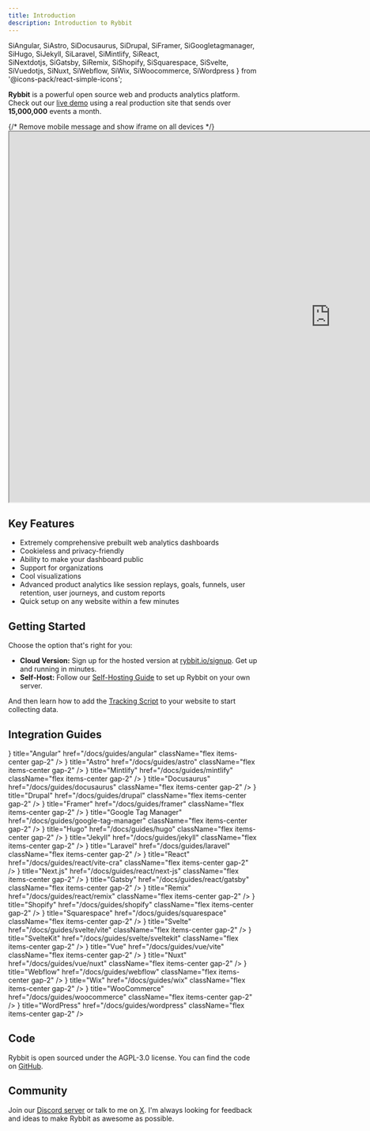 ```yaml
---
title: Introduction
description: Introduction to Rybbit
---
```


  SiAngular,
  SiAstro,
  SiDocusaurus,
  SiDrupal,
  SiFramer,
  SiGoogletagmanager,
  SiHugo,
  SiJekyll,
  SiLaravel,
  SiMintlify,
  SiReact,  
  SiNextdotjs,
  SiGatsby,
  SiRemix,
  SiShopify,
  SiSquarespace,
  SiSvelte,
  SiVuedotjs,
  SiNuxt,
  SiWebflow,
  SiWix,
  SiWoocommerce,
  SiWordpress
} from '@icons-pack/react-simple-icons';

**Rybbit** is a powerful open source web and products analytics platform. Check out our [live demo](https://demo.rybbit.io/1) using a real production site that sends over **15,000,000** events a month.

<div className="relative z-10 rounded-lg overflow-hidden border-8 border-neutral-100/5 shadow-2xl shadow-emerald-900/10">
  {/* Remove mobile message and show iframe on all devices */}
  <iframe
    src="https://demo.rybbit.io/21"
    width="1300"
    height="750"
    className="w-full h-[600px] md:h-[700px] lg:h-[750px]"
    style={{ border: "none" }}
    title="Rybbit Analytics Demo"
  ></iframe>
</div>

## Key Features

- Extremely comprehensive prebuilt web analytics dashboards
- Cookieless and privacy-friendly
- Ability to make your dashboard public
- Support for organizations
- Cool visualizations
- Advanced product analytics like session replays, goals, funnels, user retention, user journeys, and custom reports
- Quick setup on any website within a few minutes

## Getting Started

Choose the option that's right for you:

- **Cloud Version:** Sign up for the hosted version at [rybbit.io/signup](https://app.rybbit.io/signup). Get up and running in minutes.
- **Self-Host:** Follow our [Self-Hosting Guide](/docs/self-hosting) to set up Rybbit on your own server.

And then learn how to add the [Tracking Script](/docs/script) to your website to start collecting data.

## Integration Guides

<Cards>
  <Card 
    icon={<SiAngular />}
    title="Angular" 
    href="/docs/guides/angular" 
    className="flex items-center gap-2"
  />
  <Card 
    icon={<SiAstro />}
    title="Astro" 
    href="/docs/guides/astro" 
    className="flex items-center gap-2"
  />
  <Card 
    icon={<SiMintlify className="w-5 h-5" />}
    title="Mintlify" 
    href="/docs/guides/mintlify" 
    className="flex items-center gap-2"
  />
  <Card 
    title="Bubble" 
    href="/docs/guides/bubble" 
    className="flex items-center gap-2"
  />
  <Card 
    icon={<SiDocusaurus />}
    title="Docusaurus" 
    href="/docs/guides/docusaurus" 
    className="flex items-center gap-2"
  />
  <Card 
    icon={<SiDrupal />}
    title="Drupal" 
    href="/docs/guides/drupal" 
    className="flex items-center gap-2"
  />
  <Card 
    icon={<SiFramer />}
    title="Framer" 
    href="/docs/guides/framer" 
    className="flex items-center gap-2"
  />
  <Card 
    icon={<SiGoogletagmanager />}
    title="Google Tag Manager" 
    href="/docs/guides/google-tag-manager" 
    className="flex items-center gap-2"
  />
  <Card 
    icon={<SiHugo />}
    title="Hugo" 
    href="/docs/guides/hugo" 
    className="flex items-center gap-2"
  />
  <Card 
    icon={<SiJekyll />}
    title="Jekyll" 
    href="/docs/guides/jekyll" 
    className="flex items-center gap-2"
  />
  <Card 
    icon={<SiLaravel />}
    title="Laravel" 
    href="/docs/guides/laravel" 
    className="flex items-center gap-2"
  />
  <Card 
    icon={<SiReact />}
    title="React" 
    href="/docs/guides/react/vite-cra" 
    className="flex items-center gap-2"
  />
  <Card 
    icon={<SiNextdotjs />}
    title="Next.js" 
    href="/docs/guides/react/next-js" 
    className="flex items-center gap-2"
  />
  <Card 
    icon={<SiGatsby />}
    title="Gatsby" 
    href="/docs/guides/react/gatsby" 
    className="flex items-center gap-2"
  />
  <Card 
    icon={<SiRemix />}
    title="Remix" 
    href="/docs/guides/react/remix" 
    className="flex items-center gap-2"
  />
  <Card 
    icon={<SiShopify />}
    title="Shopify" 
    href="/docs/guides/shopify" 
    className="flex items-center gap-2"
  />
  <Card 
    icon={<SiSquarespace />}
    title="Squarespace" 
    href="/docs/guides/squarespace" 
    className="flex items-center gap-2"
  />
  <Card 
    icon={<SiSvelte />}
    title="Svelte" 
    href="/docs/guides/svelte/vite" 
    className="flex items-center gap-2"
  />
  <Card 
    icon={<SiSvelte />}
    title="SvelteKit" 
    href="/docs/guides/svelte/sveltekit" 
    className="flex items-center gap-2"
  />
  <Card 
    icon={<SiVuedotjs />}
    title="Vue" 
    href="/docs/guides/vue/vite" 
    className="flex items-center gap-2"
  />
  <Card 
    icon={<SiNuxt />}
    title="Nuxt" 
    href="/docs/guides/vue/nuxt" 
    className="flex items-center gap-2"
  />
  <Card 
    icon={<SiWebflow />}
    title="Webflow" 
    href="/docs/guides/webflow" 
    className="flex items-center gap-2"
  />
  <Card 
    icon={<SiWix />}
    title="Wix" 
    href="/docs/guides/wix" 
    className="flex items-center gap-2"
  />
  <Card 
    icon={<SiWoocommerce />}
    title="WooCommerce" 
    href="/docs/guides/woocommerce" 
    className="flex items-center gap-2"
  />
  <Card 
    icon={<SiWordpress />}
    title="WordPress" 
    href="/docs/guides/wordpress" 
    className="flex items-center gap-2"
  />
</Cards>

## Code

Rybbit is open sourced under the AGPL-3.0 license. You can find the code on [GitHub](https://github.com/rybbit-io/rybbit).

## Community

Join our [Discord server](https://discord.gg/DEhGb4hYBj) or talk to me on [X](https://x.com/yang_frog). I'm always looking for feedback and ideas to make Rybbit as awesome as possible.